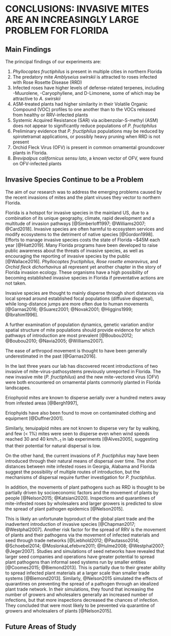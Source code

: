 # CONCLUSIONS: INVASIVE MITES ARE AN INCREASINGLY LARGE PROBLEM FOR FLORIDA

## Main Findings

The principal findings of our experiments are: 

1. *Phyllocoptes fructiphilus* is present in multiple cities in northern Florida
1. The predatory mite *Amblyseius swirskii* is attracted to roses infected with Rose Rosette Disease (RRD)
1. Infected roses have higher levels of defense-related terpenes, including \textgamma-Muurolene, \textbeta-Caryophyllene, and D-Limonene, some of which may be attractive to *A. swirskii*
1. ASM-treated plants had higher similarity in their Volatile Organic Compound (VOC) profiles to one another than to the VOCs released from healthy or RRV-infected plants
1. Systemic Acquired Resistance (SAR) via acibenzolar-S-methyl (ASM) does not appear to significantly reduce populations of *P. fructiphilus*
1. Preliminary evidence that *P. fructiphilus* populations may be reduced by spirotetramat applications, or possibly heavy pruning when RRD is not present
1. Orchid Fleck Virus (OFV) is present in common ornamental groundcover plants in Florida. 
1. *Brevipalpus californicus* *sensu lato*, a known vector of OFV, were found on OFV-infected plants


## Invasive Species Continue to be a Problem

The aim of our research was to address the emerging problems caused by the recent invasions of mites and the plant viruses they vector to northern Florida.

Florida is a hotspot for invasive species in the mainland US, due to a combination of its unique geography, climate, rapid development and a multitude of invasion pathways [@Simberloff1997; @Williams2007; @Card2018]. Invasive species are often harmful to ecosystem services and modify ecosystems to the detriment of native species [@Gordon1998]. Efforts to manage invasive species costs the state of Florida ~$45M each year [@Hiatt2019]. Many Florida programs have been developed to raise public awareness about the threats of invasive species, as well as encouraging the reporting of invasive species by the public [@Wallace2016]. *Phyllocoptes fructiphilus*, *Rose rosette emaravirus*, and *Orchid fleck dichorhavirus* all represent yet another chapter in the story of Florida invasion ecology. These organisms have a high possibility of becoming established invasive species in Florida if preventative actions are not taken. 


Invasive species are thought to mainly disperse through short distances via local spread around established focal populations (diffusive dispersal), while long-distance jumps are more often due to human movements [@Garnas2016; @Suarez2001; @Novak2001; @Higgins1999; @Ibrahim1996].

A further examination of population dynamics, genetic variation and/or spatial structure of mite populations should provide evidence for which pathways of introduction are most prevalent [@Boubou2012; @Boubou2010; @Navia2005; @Williams2007].

The ease of arthropod movement is thought to have been generally underestimated in the past [@Garnas2016].

In the last three years our lab has discovered recent introductions of two invasive of mite-virus-pathosystems previously unreported in Florida. The new invasive mite (*P. fructiphilus*) and the new mite-vectored virus (OFV) were both encountered on ornamental plants commonly planted in Florida landscapes.

Eriophyoid mites are known to disperse aerially over a hundred meters away from infested areas [@Bergh1997], 

Eriophyids have also been found to move on contaminated clothing and equipment [@Duffner2001].


Similarly, tenuipalpid mites are not known to disperse very far by walking, and few (< 1\%) mites were seen to disperse even when wind speeds reached 30 and 40 km/h$_{-1}$ in lab experiments [@Alves2005], suggesting that their potential for natural dispersal is low.

On the other hand, the current invasions of *P. fructiphilus* may have been introduced through their natural means of dispersal over time. The short distances between mite infested roses in Georgia, Alabama and Florida suggest the possibility of multiple routes of introduction, but the mechanisms of dispersal require further investigation for *P. fructiphilus*. 

In addition, the movements of plant pathogens such as RRD is thought to be partially driven by socioeconomic factors and the movement of plants by people [@Nelson2015; @Katsiani2020]. Inspections and quarantines of mite-infested roses by wholesalers and larger growers is predicted to slow the spread of plant pathogen epidemics [@Nelson2015].



This is likely an unfortunate byproduct of the global plant trade and the inadvertent introduction of invasive species [@Chapman2017; @Westphal2007]. Another risk factor for the spread of RRV is the movement of plants and their pathogens via the movement of infected materials and seed through trade networks [@Liebhold2012; @Pautasso2014; @Schoebel2014; @MoslonkaLefebvre2011; @Hulme2008; @Westphal2007; @Jeger2007]. Studies and simulations of seed networks have revealed that larger seed companies and operations have greater potential to spread plant pathogens than informal seed systems run by smaller entities [@Coomes2015; @Biemond2013]. This is partially due to their greater ability to spread infected plant materials at a larger scale than smaller trade systems [@Biemond2013]. Similarly, @Nelson2015 simulated the effects of quarantines on preventing the spread of a pathogen through an idealized plant trade network. In their simulations, they found that increasing the number of growers and wholesalers generally an increased number of infections, but that more inspections decreased the chances of infection. They concluded that were most likely to be prevented via quarantine of growers and wholesalers of plants [@Nelson2015].

## Future Areas of Study
